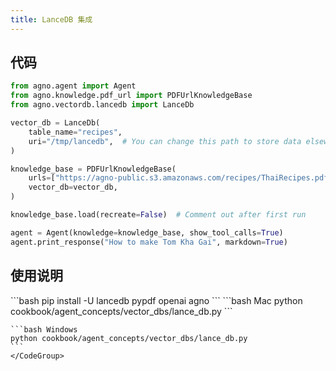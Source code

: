 ```yaml
---
title: LanceDB 集成
---
```

## 代码

```python cookbook/agent_concepts/vector_dbs/lance_db.py
from agno.agent import Agent
from agno.knowledge.pdf_url import PDFUrlKnowledgeBase
from agno.vectordb.lancedb import LanceDb

vector_db = LanceDb(
    table_name="recipes",
    uri="/tmp/lancedb",  # You can change this path to store data elsewhere
)

knowledge_base = PDFUrlKnowledgeBase(
    urls=["https://agno-public.s3.amazonaws.com/recipes/ThaiRecipes.pdf"],
    vector_db=vector_db,
)

knowledge_base.load(recreate=False)  # Comment out after first run

agent = Agent(knowledge=knowledge_base, show_tool_calls=True)
agent.print_response("How to make Tom Kha Gai", markdown=True)
```

## 使用说明

<Steps>
  <Snippet file="create-venv-step.mdx" />

  <Step title="安装库">
    ```bash
    pip install -U lancedb pypdf openai agno
    ```
  </Step>

  <Step title="运行智能体">
    <CodeGroup>
    ```bash Mac
    python cookbook/agent_concepts/vector_dbs/lance_db.py
    ```

    ```bash Windows
    python cookbook/agent_concepts/vector_dbs/lance_db.py
    ```
    </CodeGroup>
  </Step>
</Steps>